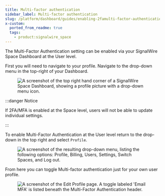 ```yaml
---
title: Multi-factor authentication
sidebar_label: Multi-factor authentication
slug: /platform/dashboard/guides/enabling-2famulti-factor-authentication
x-custom:
  ported_from_readme: true
  tags:
    - product:signalwire_space
---
```



The Multi-Factor Authentication setting can be enabled via your SignalWire Space Dashboard at the User level.

First you will need to navigate to your profile. 
Navigate to the drop-down menu in the top-right of your Dashboard.

<figure>
  <img className="img-800" src={require("./6469a15-TopRight.webP").default} alt="A screenshot of the top right hand corner of a SignalWire Space Dashboard, showing a profile picture with a drop-down menu icon." />
</figure>

:::danger Notice

If 2FA/MFA is enabled at the Space level, users will not be able to update individual settings.

:::

To enable Multi-Factor Authentication at the User level return to the drop-down in the top right and select `Profile`.

<figure>
  <img className="img-400" src={require("./b056782-Dropdown.webP").default} alt="A screenshot of the resulting drop-down menu, listing the following options: Profile, Billing, Users, Settings, Switch Spaces, and Log out." />
</figure>

From here you can toggle Multi-factor authentication just for your own user profile.

<figure>
  <img className="img-800" src={require("./f7f0321-Profile_settings.webP").default} alt="A screenshot of the Edit Profile page. A toggle labeled 'Email MFA' is listed beneath the Multi-Factor Authentication header." />
</figure>